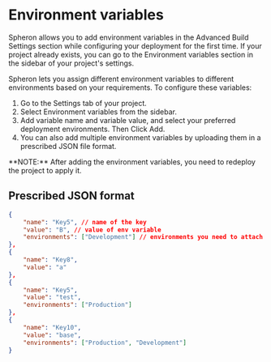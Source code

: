 
# Environment variables
Spheron allows you to add environment variables in the Advanced Build Settings section while configuring your deployment for the first time. If your project already exists, you can go to the Environment variables section in the sidebar of your project's settings. 

Spheron lets you assign different environment variables to different environments based on your requirements. To configure these variables:
1. Go to the Settings tab of your project.
2. Select Environment variables from the sidebar.
3. Add variable name and variable value, and select your preferred deployment environments. Then Click Add.
4. You can also add multiple environment variables by uploading them in a prescribed JSON file format.

<Callout type="info">
  **NOTE:** After adding the environment variables, you need to redeploy the project to apply it.
</Callout>

## Prescribed JSON format
```json
{
	"name": "Key5", // name of the key
	"value": "B", // value of env variable
	"environments": ["Development"] // environments you need to attach to the variable
},
{
	"name": "Key8",
	"value": "a"
},
{
	"name": "Key5",
	"value": "test",
	"environments": ["Production"]
},
{
	"name": "Key10",
	"value": "base",
	"environments": ["Production", "Development"]
}
```
